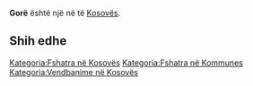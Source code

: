 {{Fshat në 
 | Emri                = Gorë
 | EmriAlt                = 
 | NAME_SHORT_FORM=      
 | NAME_GENERIC=      
 | NAME_SORT_NAME_RO=      GORE
 | FULL_NAME_RO = Gorë
 | FULL_NAME_ND_RO=Gore
 | SORT_NAME_RG=GORE
 | FULL_NAME_RG=Gorë
 | FULL_NAME_ND_RG=Gore
 | SRP_NAME_SHORT_FORM=      
 | SRP_NAME_GENERIC=      
 | SRP_NAME_SORT_NAME_RO=      
 | SRP_FULL_NAME_RO = 
 | SRP_FULL_NAME_ND_RO=
 | SRP_SORT_NAME_RG=
 | SRP_FULL_NAME_RG=
 | SRP_FULL_NAME_ND_RG=
 | Emri (Rasa dhanore) = 
 | Figura              = 
 | Shteti              = Kosovo
 | Komuna              = 
 | Kodi postar         = 
 | Sipërfaqja          = 

 | Popullsia           = 

 | Regj. i popullsisë  = 
 | Dend. e popullsisë  = 
 | Faqja zyrtare       = 
 <!--- Koordinatat ----> 
 | Gjerësia            = 42.083333
 | Gjatësia            = 20.7
 | Lartësia            = 
}}
'''Gorë''' është një [[]] në [[]] të [[Kosovës]].

<!-- == Gjeografia == -->
<!-- == Historia == -->
<!-- == Demografia == -->
== Shih edhe ==
{{Komuna }}
{{Kosovo-Administrata-Cung}}

[[Kategoria:Fshatra në Kosovës]]
[[Kategoria:Fshatra në Kommunes ]]
[[Kategoria:Vendbanime në Kosovës]]